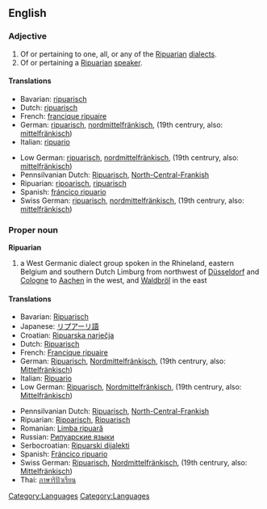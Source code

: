 ==English==
===Adjective===
{{en-adj}}

# Of or pertaining to one, all, or any of the [[Ripuarian]] [[dialect]]s.
# Of or pertaining a [[Ripuarian]] [[speaker]].

====Translations====
{{top}}
*Bavarian: [[ripuarisch]]
*Dutch: [[ripuarisch]]
*French: [[francique ripuaire]]
*German: [[ripuarisch]], [[nordmittelfränkisch]], (19th centrury, also: [[mittelfränkisch]])
*Italian: [[ripuario]]
{{mid}}
*Low German: [[ripuarisch]], [[nordmittelfränkisch]], (19th centrury, also: [[mittelfränkisch]])
*Pennsilvanian Dutch: [[Ripuarisch]], [[North-Central-Frankish]]
*Ripuarian: [[ripoarisch]], [[ripuarisch]]
*Spanish: [[fráncico ripuario]]
*Swiss German: [[ripuarisch]], [[nordmittelfränkisch]], (19th centrury, also: [[mittelfränkisch]])
{{bottom}}

===Proper noun===
{{wikipedia|Ripuarian (language)}}
'''Ripuarian'''
# a West Germanic dialect group spoken in the Rhineland, eastern Belgium and southern Dutch Limburg from northwest of [[Düsseldorf]] and [[Cologne]] to [[Aachen]] in the west, and [[Waldbröl]] in the east
[[Category:Languages]]

====Translations====
{{top}}
*Bavarian: [[Ripuarisch]]
*Japanese: [[リプアーリ語]]
*Croatian: [[Ripuarska narječja]]
*Dutch: [[Ripuarisch]]
*French: [[Francique ripuaire]]
*German: [[Ripuarisch]], [[Nordmittelfränkisch]], (19th centrury, also: [[Mittelfränkisch]])
*Italian: [[Ripuario]]
*Low German: [[Ripuarisch]], [[Nordmittelfränkisch]], (19th centrury, also: [[Mittelfränkisch]])
{{mid}}
*Pennsilvanian Dutch: [[Ripuarisch]], [[North-Central-Frankish]]
*Ripuarian: [[Ripoarisch]], [[Ripuarisch]]
*Romanian: [[Limba ripuară]]
*Russian: [[Рипуарские языки]]
*Serbocroatian: [[Ripuarski dijalekti]]
*Spanish: [[Fráncico ripuario]]
*Swiss German: [[Ripuarisch]], [[Nordmittelfränkisch]], (19th centrury, also: [[Mittelfränkisch]])
*Thai: [[ภาษาริปัวเรียน]]
{{bottom}}

[[Category:Languages]]